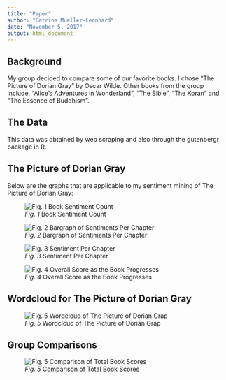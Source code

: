 ```yaml
---
title: "Paper"
author: "Catrina Mueller-Leonhard"
date: "November 5, 2017"
output: html_document
---
```


## Background 

My group decided to compare some of our favorite books. I chose "The Picture of Dorian Gray" by Oscar Wilde. Other books from the group include, "Alice's Adventures in Wonderland", "The Bible", "The Koran" and "The Essence of Buddhism". 

## The Data

This data was obtained by web scraping and also through the gutenbergr package in R. 

## The Picture of Dorian Gray

Below are the graphs that are applicable to my sentiment mining of The Picture of Dorian Gray: 

![*Fig. 1* Book Sentiment Count](graph/sentiment_count_PDG.png)

![*Fig. 2* Bargraph of Sentiments Per Chapter](graph/Bargraph_PDG.png)

![*Fig. 3* Sentiment Per Chapter](graph/Sentiment_Per_Chapter_PDG.png)

![*Fig. 4* Overall Score as the Book Progresses](graph/chapter_score_PDG.png)

## Wordcloud for The Picture of Dorian Gray

![*Fig. 5* Wordcloud of The Picture of Dorian Grap](graph/wordcloud_PDG.png)


## Group Comparisons


![*Fig. 5* Comparison of Total Book Scores](graph/Total_comparison.png)


